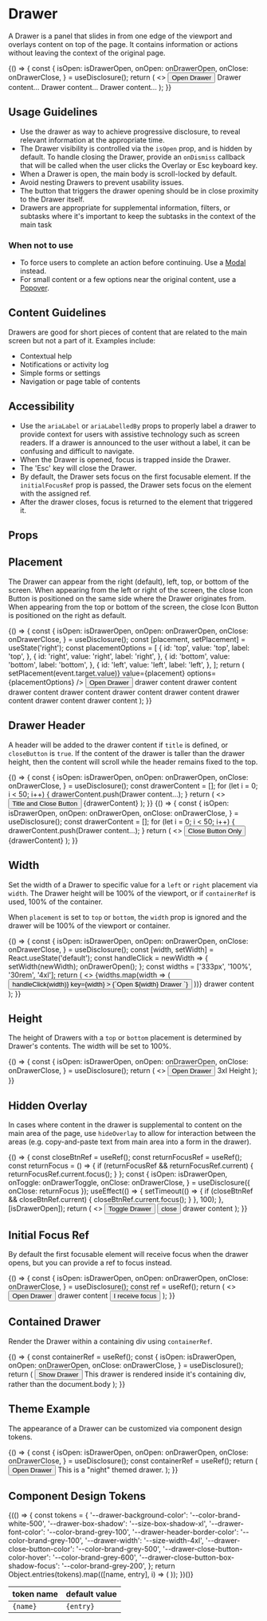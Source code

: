 
<Meta title="Components/Drawer/Overview" component={Drawer} />

# Drawer

A Drawer is a panel that slides in from one edge of the viewport and overlays content on top of the page. It contains information or actions without leaving the context of the original page.

<Canvas withSource="open">
  <Story
    name="Basic Drawer"
    parameters={{
      chromatic: { disableSnapshot: true },
      design: {
        type: 'figma',
        url: 'https://www.figma.com/file/k1kOsplTGXvSSMQQCzhCND/Palmetto-Design-System?node-id=1792%3A42426',
      },
    }}
  >
    {() => {
      const {
        isOpen: isDrawerOpen,
        onOpen: onDrawerOpen,
        onClose: onDrawerClose,
      } = useDisclosure();
      return (
        <>
          <Button variant="light" onClick={onDrawerOpen}>
            Open Drawer
          </Button>
          <Drawer
            isOpen={isDrawerOpen}
            title="Drawer Title"
            onDismiss={onDrawerClose}
            ariaLabel="drawer component example"
          >
            <Box padding="lg" display="block" childGap="md">
              <Box>Drawer content&hellip;</Box>
              <Box>Drawer content&hellip;</Box>
              <Box>Drawer content&hellip;</Box>
            </Box>
          </Drawer>
        </>
      );
    }}
  </Story>
</Canvas>

## Usage Guidelines

- Use the drawer as way to achieve progressive disclosure, to reveal relevant information at the appropriate time.
- The Drawer visibility is controlled via the `isOpen` prop, and is hidden by default. To handle closing the Drawer, provide an `onDismiss` callback that will be called when the user clicks the Overlay or Esc keyboard key.
- When a Drawer is open, the main body is scroll-locked by default.
- Avoid nesting Drawers to prevent usability issues.
- The button that triggers the drawer opening should be in close proximity to the Drawer itself.
- Drawers are appropriate for supplemental information, filters, or subtasks where it's important to keep the subtasks in the context of the main task

### When not to use

- To force users to complete an action before continuing. Use a [Modal](/docs/components-modal-overview--basic-usage) instead.
- For small content or a few options near the original content, use a [Popover](/docs/components-popover-overview--demo).

## Content Guidelines

Drawers are good for short pieces of content that are related to the main screen but not a part of it. Examples include:

- Contextual help
- Notifications or activity log
- Simple forms or settings
- Navigation or page table of contents

## Accessibility

- Use the `ariaLabel` or `ariaLabelledBy` props to properly label a drawer to provide context for users with assistive technology such as screen readers. If a drawer is announced to the user without a label, it can be confusing and difficult to navigate.
- When the Drawer is opened, focus is trapped inside the Drawer.
- The 'Esc' key will close the Drawer.
- By default, the Drawer sets focus on the first focusable element. If the `initialFocusRef` prop is passed, the Drawer sets focus on the element with the assigned ref.
- After the drawer closes, focus is returned to the element that triggered it.

## Props

<ArgsTable of={Drawer} />

## Placement

The Drawer can appear from the right (default), left, top, or bottom of the screen. When appearing from the left or right of the screen, the close Icon Button is positioned on the same side where the Drawer originates from. When appearing from the top or bottom of the screen, the close Icon Button is positioned on the right as default.

<Canvas withSource="open">
  <Story
    name="Placement"
    parameters={{
      chromatic: { disableSnapshot: true },
    }}
  >
    {() => {
      const {
        isOpen: isDrawerOpen,
        onOpen: onDrawerOpen,
        onClose: onDrawerClose,
      } = useDisclosure();
      const [placement, setPlacement] = useState('right');
      const placementOptions = [
        {
          id: 'top',
          value: 'top',
          label: 'top',
        },
        {
          id: 'right',
          value: 'right',
          label: 'right',
        },
        {
          id: 'bottom',
          value: 'bottom',
          label: 'bottom',
        },
        {
          id: 'left',
          value: 'left',
          label: 'left',
        },
      ];
      return (
        <Box display="block" childGap="md">
          <RadioGroup
            title="Placement"
            direction="row"
            name="placement"
            onChange={event => setPlacement(event.target.value)}
            value={placement}
            options={placementOptions}
          />
          <Button variant="light" onClick={onDrawerOpen}>
            Open Drawer
          </Button>
          <Drawer
            title="test"
            isOpen={isDrawerOpen}
            onDismiss={onDrawerClose}
            placement={placement}
            ariaLabel="drawer component example"
          >
            <Box padding="lg" display="block" childGap="md">
              <Box as="p">drawer content</Box>
              <Box as="p">drawer content</Box>
              <Box as="p">drawer content</Box>
              <Box as="p">drawer content</Box>
              <Box as="p">drawer content</Box>
              <Box as="p">drawer content</Box>
              <Box as="p">drawer content</Box>
              <Box as="p">drawer content</Box>
              <Box as="p">drawer content</Box>
            </Box>
          </Drawer>
        </Box>
      );
    }}
  </Story>
</Canvas>

## Drawer Header

A header will be added to the drawer content if `title` is defined, or `closeButton` is `true`. If the content of the drawer is taller than the drawer height, then the content will scroll while the header remains fixed to the top.

<Canvas withSource="open">
  <Story
    name="Title and Close Button"
    parameters={{
      chromatic: { disableSnapshot: true },
    }}
  >
    {() => {
      const {
        isOpen: isDrawerOpen,
        onOpen: onDrawerOpen,
        onClose: onDrawerClose,
      } = useDisclosure();
      const drawerContent = [];
      for (let i = 0; i < 50; i++) {
        drawerContent.push(<Box key={i}>Drawer content&hellip;</Box>);
      }
      return (
        <>
          <Button variant="light" onClick={onDrawerOpen}>
            Title and Close Button
          </Button>
          <Drawer
            ariaLabel="drawer component example"
            isOpen={isDrawerOpen}
            onDismiss={onDrawerClose}
            title="Drawer Title"
          >
            <Box padding="lg" display="block" childGap="md">
              {drawerContent}
            </Box>
          </Drawer>
        </>
      );
    }}
  </Story>
  <Story
    name="Close Button Only"
    parameters={{
      chromatic: { disableSnapshot: true },
    }}
  >
    {() => {
      const {
        isOpen: isDrawerOpen,
        onOpen: onDrawerOpen,
        onClose: onDrawerClose,
      } = useDisclosure();
      const drawerContent = [];
      for (let i = 0; i < 50; i++) {
        drawerContent.push(<Box key={i}>Drawer content&hellip;</Box>);
      }
      return (
        <>
          <Button variant="light" onClick={onDrawerOpen}>
            Close Button Only
          </Button>
          <Drawer
            ariaLabel="drawer component example"
            isOpen={isDrawerOpen}
            onDismiss={onDrawerClose}
            closeButton
          >
            <Box padding="lg" display="block" childGap="md">
              {drawerContent}
            </Box>
          </Drawer>
        </>
      );
    }}
  </Story>
</Canvas>

## Width

Set the width of a Drawer to specific value for a `left` or `right` placement via `width`. The Drawer height will be 100% of the viewport, or if `containerRef` is used, 100% of the container.

When `placement` is set to `top` or `bottom`, the `width` prop is ignored and the drawer will be 100% of the viewport or container.

<Canvas withSource="open">
  <Story
    name="Width"
    parameters={{
      chromatic: { disableSnapshot: true },
    }}
  >
    {() => {
      const {
        isOpen: isDrawerOpen,
        onOpen: onDrawerOpen,
        onClose: onDrawerClose,
      } = useDisclosure();
      const [width, setWidth] = React.useState('default');
      const handleClick = newWidth => {
        setWidth(newWidth);
        onDrawerOpen();
      };
      const widths = ['333px', '100%', '30rem', '4xl'];
      return (
        <>
          <Box childGap="sm" direction="row">
            {widths.map(width => (
              <Button
                variant="light"
                onClick={() => handleClick(width)}
                key={width}
              >
                {`Open ${width} Drawer `}
              </Button>
            ))}
          </Box>
          <Drawer
            width={width}
            title={`${width} wide drawer`}
            isOpen={isDrawerOpen}
            onDismiss={onDrawerClose}
            closeButton
            ariaLabel="drawer component example"
          >
            <Box padding="lg" display="block" childGap="md">
              <Box>drawer content</Box>
            </Box>
          </Drawer>
        </>
      );
    }}
  </Story>
</Canvas>

## Height

The height of Drawers with a `top` or `bottom` placement is determined by Drawer's contents. The width will be set to 100%.

<Canvas withSource="open">
  <Story
    name="Height"
    parameters={{
      chromatic: { disableSnapshot: true },
    }}
  >
    {() => {
      const {
        isOpen: isDrawerOpen,
        onOpen: onDrawerOpen,
        onClose: onDrawerClose,
      } = useDisclosure();
      return (
        <>
          <Button variant="light" onClick={onDrawerOpen}>
            Open Drawer
          </Button>
          <Drawer
            placement="top"
            isOpen={isDrawerOpen}
            onDismiss={onDrawerClose}
            closeButton
            ariaLabel="drawer component example"
          >
            <Box padding="lg" height="3xl" display="block" childGap="md">
              <Box>3xl Height</Box>
            </Box>
          </Drawer>
        </>
      );
    }}
  </Story>
</Canvas>

## Hidden Overlay

In cases where content in the drawer is supplemental to content on the main area of the page, use `hideOverlay` to allow for interaction between the areas (e.g. copy-and-paste text from main area into a form in the drawer).

<Alert
  variant="warning"
  title="Focus Management"
  hasIcon
  message="If you decide to use `hideOverlay`, then you must also manage focus. Focus and page scrolling will not be locked if `hideOverlay` is true. Also, the 'Esc' key button will no longer automatically close the Drawer."
/>

<Canvas withSource="open">
  <Story
    name="Hidden Overlay"
    parameters={{
      chromatic: { disableSnapshot: true },
    }}
  >
    {() => {
      const closeBtnRef = useRef();
      const returnFocusRef = useRef();
      const returnFocus = () => {
        if (returnFocusRef && returnFocusRef.current) {
          returnFocusRef.current.focus();
        }
      };
      const {
        isOpen: isDrawerOpen,
        onToggle: onDrawerToggle,
        onClose: onDrawerClose,
      } = useDisclosure({ onClose: returnFocus });
      useEffect(() => {
        setTimeout(() => {
          if (closeBtnRef && closeBtnRef.current) {
            closeBtnRef.current.focus();
          }
        }, 100);
      }, [isDrawerOpen]);
      return (
        <>
          <Button variant="light" onClick={onDrawerToggle} ref={returnFocusRef}>
            Toggle Drawer
          </Button>
          <Drawer
            isOpen={isDrawerOpen}
            onDismiss={onDrawerClose}
            ariaLabel="drawer component example"
            hideOverlay
          >
            <Box padding="lg" display="block" childGap="md">
              <Button ref={closeBtnRef} onClick={onDrawerClose} variant="light">
                close
              </Button>
              <Box>drawer content</Box>
            </Box>
          </Drawer>
        </>
      );
    }}
  </Story>
</Canvas>

## Initial Focus Ref

By default the first focusable element will receive focus when the drawer opens, but you can provide a ref to focus instead.

<Alert
  hasIcon
  message="Without the initialFocusRef prop, the drawer will automatically focus on the first focusable element in it's children."
  variant="info"
/>

<Canvas withSource="open">
  <Story
    name="Initial Focus Ref"
    parameters={{
      chromatic: { disableSnapshot: true },
    }}
  >
    {() => {
      const {
        isOpen: isDrawerOpen,
        onOpen: onDrawerOpen,
        onClose: onDrawerClose,
      } = useDisclosure();
      const ref = useRef();
      return (
        <>
          <Button variant="light" onClick={onDrawerOpen}>
            Open Drawer
          </Button>
          <Drawer
            isOpen={isDrawerOpen}
            onDismiss={onDrawerClose}
            initialFocusRef={ref}
            title="initialFocusRef"
            ariaLabel="drawer component example"
          >
            <Box padding="lg" display="block" childGap="md">
              <Box>drawer content</Box>
              <Button
                variant="dark"
                isOutlined
                ref={ref}
                onClick={onDrawerClose}
              >
                I receive focus
              </Button>
            </Box>
          </Drawer>
        </>
      );
    }}
  </Story>
</Canvas>

## Contained Drawer

Render the Drawer within a containing div using `containerRef`.

<Alert
  hasIcon
  message="When choosing to use a Drawer within a containing div, use dangerouslyBypassScrollLock to allow the content outside of the containing div to remain interactive."
  variant="info"
/>

<Canvas withSource="open">
  <Story
    name="Contained Drawer"
    parameters={{
      chromatic: { disableSnapshot: true },
    }}
  >
    {() => {
      const containerRef = useRef();
      const {
        isOpen: isDrawerOpen,
        onOpen: onDrawerOpen,
        onClose: onDrawerClose,
      } = useDisclosure();
      return (
        <Box
          position="relative"
          display="block"
          height="500px"
          id="myContainer"
          ref={containerRef}
          background="secondary-900"
          padding="lg"
          overflow="hidden"
        >
          <Button variant="light" onClick={onDrawerOpen}>
            Show Drawer
          </Button>
          <Drawer
            isOpen={isDrawerOpen}
            onDismiss={onDrawerClose}
            containerRef={containerRef}
            dangerouslyBypassScrollLock
            hideOverlay
            title="containerRef"
            ariaLabel="drawer component example"
          >
            <Box padding="lg" as="p">
              This drawer is rendered inside it&apos;s containing div, rather
              than the document.body
            </Box>
          </Drawer>
        </Box>
      );
    }}
  </Story>
</Canvas>

## Theme Example

The appearance of a Drawer can be customized via component design tokens.

<Alert
  hasIcon
  message="In the example below, the containerRef prop is used to place the Drawer portal inside the container with the customized tokens"
  variant="info"
/>

<Canvas withSource="open">
  <Story
    name="Theme Example"
    parameters={{
      chromatic: { disableSnapshot: true },
    }}
  >
    {() => {
      const {
        isOpen: isDrawerOpen,
        onOpen: onDrawerOpen,
        onClose: onDrawerClose,
      } = useDisclosure();
      const containerRef = useRef();
      return (
        <Box
          display="block"
          position="relative"
          overflow="hidden"
          height="500px"
          ref={containerRef}
          style={{
            '--drawer-background-color': 'var(--color-brand-grey-900)',
            '--drawer-font-color': 'var(--color-brand-grey-200)',
            '--drawer-header-border-color': 'var(--color-brand-grey-600)',
            '--drawer-width': '333px',
            '--drawer-close-button-color': 'var(--color-brand-grey-200)',
            '--drawer-close-button-color-hover': 'var(--color-brand-grey-100)',
          }}
        >
          <Button variant="light" onClick={onDrawerOpen}>
            Open Drawer
          </Button>
          <Drawer
            isOpen={isDrawerOpen}
            title="Themed Drawer"
            onDismiss={onDrawerClose}
            ariaLabel="themed drawer"
            containerRef={containerRef} // where the tokens are scoped
            hideOverlay
          >
            <Box padding="lg" display="block" childGap="md">
              This is a "night" themed drawer.
            </Box>
          </Drawer>
        </Box>
      );
    }}
  </Story>
</Canvas>

## Component Design Tokens

<table>
  <thead>
    <tr>
      <th>token name</th>
      <th>default value</th>
    </tr>
  </thead>
  <tbody>
    {(() => {
      const tokens = {
        '--drawer-background-color': '--color-brand-white-500',
        '--drawer-box-shadow': '--size-box-shadow-xl',
        '--drawer-font-color': '--color-brand-grey-100',
        '--drawer-header-border-color': '--color-brand-grey-100',
        '--drawer-width': '--size-width-4xl',
        '--drawer-close-button-color': '--color-brand-grey-500',
        '--drawer-close-button-color-hover': '--color-brand-grey-600',
        '--drawer-close-button-box-shadow-focus': '--color-brand-grey-200',
      };
      return Object.entries(tokens).map(([name, entry], i) => (
        <tr key={i}>
          <td>
            <code>{name}</code>
          </td>
          <td>
            <code>{entry}</code>
          </td>
        </tr>
      ));
    })()}

  </tbody>
</table>
